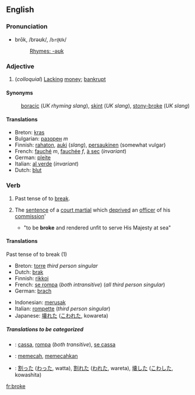 ==English==

{{rank|dinner|command|etc.|771|broke|waiting|political|reading}}

===Pronunciation===
*brōk, /brəʊk/, /<tt>br@Uk</tt>/
*:[[Rhymes:English:-əʊk|Rhymes: -əʊk]]

===Adjective===
# (''colloquial'') [[Lacking]] [[money]]; [[bankrupt]]

====Synonyms====
:[[boracic]] (''UK rhyming slang''), [[skint]] (''UK slang''), [[stony-broke]] (''UK slang'')

====Translations====
*Breton: [[kras]]
*Bulgarian: [[разорен]] ''m''
*Finnish: [[rahaton]], [[auki]] (''slang''), [[persaukinen]] (somewhat vulgar)
*French: [[fauché]] ''m'', [[fauchée]] ''f'', [[à sec]] (''invariant'')
*German: [[pleite]]
*Italian: [[al verde]] (''invariant'')
*Dutch: [[blut]]

===Verb===

# Past tense of to [[break]].
#{{nautical}} The [[sentence]] of a [[court martial]] which [[deprived]] an [[officer]] of his [[commission]]'
#* "to be '''broke''' and rendered unfit to serve His Majesty at sea"

==== Translations ====
;Past tense of to break (1)
{{top}}
*Breton: [[torre]] ''third person singular''
*Dutch: [[brak]]
*Finnish: [[rikkoi]]
*French: [[se rompa]] (''both intransitive'') (''all third person singular'')
*German: [[brach]]
{{mid}}
*Indonesian: [[rusak|merusak]]
*Italian: [[rompette]] (''third person singular'')
*Japanese: [[壊れた]] ([[こわれた]], kowareta)
{{bottom}}

=====Translations to be categorized=====
{{checktrans}}
{{top}}
*{{ttbc|French}}: [[cassa]], [[rompa]] (''both transitive''), [[se cassa]]
*{{ttbc|Indonesian}}: [[pecah|memecah]], [[pecah|memecahkan]]
{{mid}}
*{{ttbc|Japanese}}: [[割った]] ([[わった]], watta), [[割れた]] ([[われた]], wareta), [[壊した]] ([[こわした]], kowashita)
{{bottom}}

[[fr:broke]]
